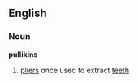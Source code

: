 ==English==

===Noun===
'''pullikins''' {{plural}}

#{{dated}} [[pliers]] once used to extract [[teeth]]